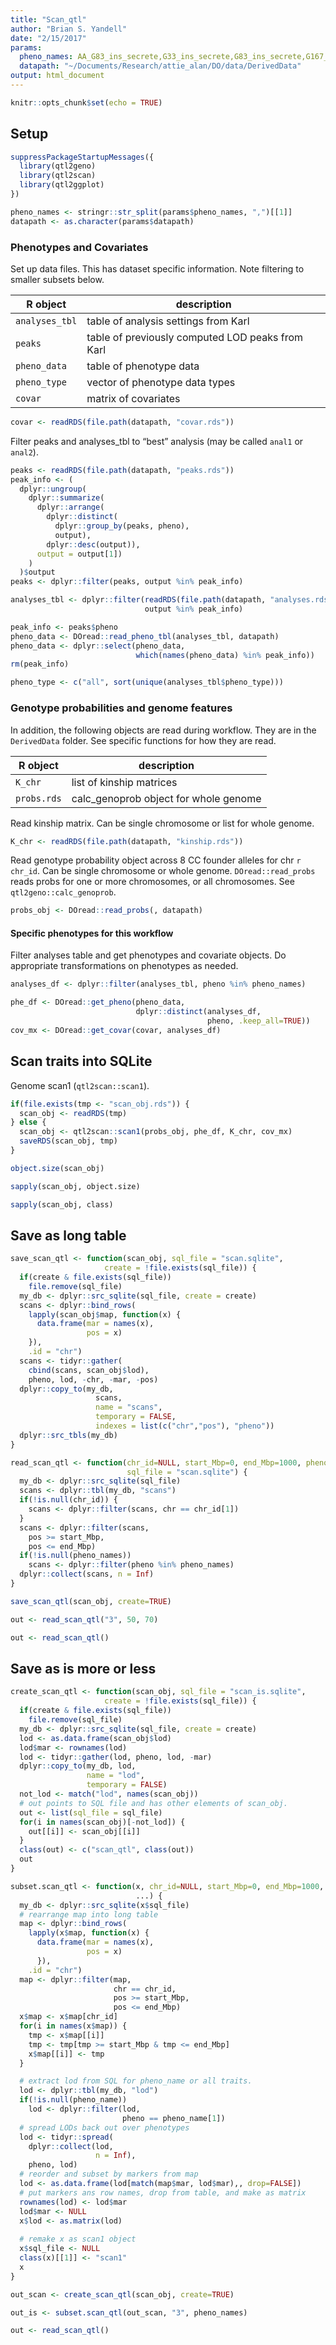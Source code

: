 ```yaml
---
title: "Scan_qtl"
author: "Brian S. Yandell"
date: "2/15/2017"
params:
  pheno_names: AA_G83_ins_secrete,G33_ins_secrete,G83_ins_secrete,G167_ins_secrete,KCl_G33_ins_secrete,GLP1_G83_ins_secrete,PA_G167_ins_secret
  datapath: "~/Documents/Research/attie_alan/DO/data/DerivedData"
output: html_document
---
```


```r
knitr::opts_chunk$set(echo = TRUE)
```

## Setup

```r
suppressPackageStartupMessages({
  library(qtl2geno)
  library(qtl2scan)
  library(qtl2ggplot)
})
```

```r
pheno_names <- stringr::str_split(params$pheno_names, ",")[[1]]
datapath <- as.character(params$datapath)
```

### Phenotypes and Covariates

Set up data files. This has dataset specific information.
Note filtering to smaller subsets below.

R object       | description
---------------|------------
`analyses_tbl` | table of analysis settings from Karl
`peaks`        | table of previously computed LOD peaks from Karl
`pheno_data`   | table of phenotype data
`pheno_type`   | vector of phenotype data types
`covar`        | matrix of covariates

```r
covar <- readRDS(file.path(datapath, "covar.rds"))
```

Filter peaks and analyses_tbl to "best" analysis (may be called `anal1` or `anal2`).

```r
peaks <- readRDS(file.path(datapath, "peaks.rds"))
peak_info <- (
  dplyr::ungroup(
    dplyr::summarize(
      dplyr::arrange(
        dplyr::distinct(
          dplyr::group_by(peaks, pheno), 
          output), 
        dplyr::desc(output)), 
      output = output[1])
    )
  )$output
peaks <- dplyr::filter(peaks, output %in% peak_info)
```

```r
analyses_tbl <- dplyr::filter(readRDS(file.path(datapath, "analyses.rds")), 
                              output %in% peak_info)
```

```r
peak_info <- peaks$pheno
pheno_data <- DOread::read_pheno_tbl(analyses_tbl, datapath)
pheno_data <- dplyr::select(pheno_data, 
                            which(names(pheno_data) %in% peak_info))
rm(peak_info)
```

```r
pheno_type <- c("all", sort(unique(analyses_tbl$pheno_type)))
```

### Genotype probabilities and genome features

In addition, the following objects are read during workflow. They are in the `DerivedData` folder. See specific functions for how they are read.

R object     | description
-------------|------------
`K_chr`      | list of kinship matrices
`probs.rds`  | calc_genoprob object for whole genome

Read kinship matrix. Can be single chromosome or list for whole genome.

```r
K_chr <- readRDS(file.path(datapath, "kinship.rds"))
```

Read genotype probability object across 8 CC founder alleles for chr `r chr_id`.
Can be single chromosome or whole genome. `DOread::read_probs` reads probs for one or more chromosomes, or all chromosomes. See `qtl2geno::calc_genoprob`.

```r
probs_obj <- DOread::read_probs(, datapath)
```

#### Specific phenotypes for this workflow

Filter analyses table and get phenotypes and covariate objects. Do appropriate transformations on phenotypes as needed.

```r
analyses_df <- dplyr::filter(analyses_tbl, pheno %in% pheno_names)
```

```r
phe_df <- DOread::get_pheno(pheno_data,
                            dplyr::distinct(analyses_df, 
                                            pheno, .keep_all=TRUE))
cov_mx <- DOread::get_covar(covar, analyses_df)
```

## Scan traits into SQLite

Genome scan1 (`qtl2scan::scan1`).

```r
if(file.exists(tmp <- "scan_obj.rds")) {
  scan_obj <- readRDS(tmp)
} else {
  scan_obj <- qtl2scan::scan1(probs_obj, phe_df, K_chr, cov_mx)
  saveRDS(scan_obj, tmp)
}
```

```r
object.size(scan_obj)
```

```r
sapply(scan_obj, object.size)
```

```r
sapply(scan_obj, class)
```

## Save as long table

```r
save_scan_qtl <- function(scan_obj, sql_file = "scan.sqlite",
                     create = !file.exists(sql_file)) {
  if(create & file.exists(sql_file))
    file.remove(sql_file)
  my_db <- dplyr::src_sqlite(sql_file, create = create)
  scans <- dplyr::bind_rows(
    lapply(scan_obj$map, function(x) {
      data.frame(mar = names(x),
                 pos = x)
    }),
    .id = "chr")
  scans <- tidyr::gather(
    cbind(scans, scan_obj$lod),
    pheno, lod, -chr, -mar, -pos)
  dplyr::copy_to(my_db,
                   scans,
                   name = "scans",
                   temporary = FALSE,
                   indexes = list(c("chr","pos"), "pheno"))
  dplyr::src_tbls(my_db)
}
```

```r
read_scan_qtl <- function(chr_id=NULL, start_Mbp=0, end_Mbp=1000, pheno_names=NULL,
                          sql_file = "scan.sqlite") {
  my_db <- dplyr::src_sqlite(sql_file)
  scans <- dplyr::tbl(my_db, "scans")
  if(!is.null(chr_id)) {
    scans <- dplyr::filter(scans, chr == chr_id[1])
  }
  scans <- dplyr::filter(scans, 
    pos >= start_Mbp,
    pos <= end_Mbp)
  if(!is.null(pheno_names))
    scans <- dplyr::filter(pheno %in% pheno_names)
  dplyr::collect(scans, n = Inf)
}
```

```r
save_scan_qtl(scan_obj, create=TRUE)
```

```r
out <- read_scan_qtl("3", 50, 70)
```

```r
out <- read_scan_qtl()
```

## Save as is more or less

```r
create_scan_qtl <- function(scan_obj, sql_file = "scan_is.sqlite",
                     create = !file.exists(sql_file)) {
  if(create & file.exists(sql_file))
    file.remove(sql_file)
  my_db <- dplyr::src_sqlite(sql_file, create = create)
  lod <- as.data.frame(scan_obj$lod)
  lod$mar <- rownames(lod)
  lod <- tidyr::gather(lod, pheno, lod, -mar)
  dplyr::copy_to(my_db, lod,
                 name = "lod",
                 temporary = FALSE)
  not_lod <- match("lod", names(scan_obj))
  # out points to SQL file and has other elements of scan_obj.
  out <- list(sql_file = sql_file)
  for(i in names(scan_obj)[-not_lod]) {
    out[[i]] <- scan_obj[[i]]
  }
  class(out) <- c("scan_qtl", class(out))
  out
}
```

```r
subset.scan_qtl <- function(x, chr_id=NULL, start_Mbp=0, end_Mbp=1000, pheno_name=NULL,
                            ...) {
  my_db <- dplyr::src_sqlite(x$sql_file)
  # rearrange map into long table
  map <- dplyr::bind_rows(
    lapply(x$map, function(x) {
      data.frame(mar = names(x),
                 pos = x)
      }),
    .id = "chr")
  map <- dplyr::filter(map,
                       chr == chr_id,
                       pos >= start_Mbp,
                       pos <= end_Mbp)
  x$map <- x$map[chr_id]
  for(i in names(x$map)) {
    tmp <- x$map[[i]]
    tmp <- tmp[tmp >= start_Mbp & tmp <= end_Mbp]
    x$map[[i]] <- tmp
  }

  # extract lod from SQL for pheno_name or all traits.
  lod <- dplyr::tbl(my_db, "lod")
  if(!is.null(pheno_name))
    lod <- dplyr::filter(lod, 
                         pheno == pheno_name[1])
  # spread LODs back out over phenotypes
  lod <- tidyr::spread(
    dplyr::collect(lod,
                   n = Inf),
    pheno, lod)
  # reorder and subset by markers from map
  lod <- as.data.frame(lod[match(map$mar, lod$mar),, drop=FALSE])
  # put markers ans row names, drop from table, and make as matrix
  rownames(lod) <- lod$mar
  lod$mar <- NULL
  x$lod <- as.matrix(lod)
  
  # remake x as scan1 object
  x$sql_file <- NULL
  class(x)[[1]] <- "scan1"
  x
}
```

```r
out_scan <- create_scan_qtl(scan_obj, create=TRUE)
```

```r
out_is <- subset.scan_qtl(out_scan, "3", pheno_names)
```

```r
out <- read_scan_qtl()
```


